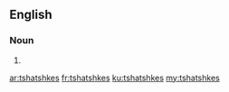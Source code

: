 ==English==

===Noun===
{{head|en|plural}}

# {{plural of|tshatshke|lang=en|nocat=1}}

[[ar:tshatshkes]]
[[fr:tshatshkes]]
[[ku:tshatshkes]]
[[my:tshatshkes]]